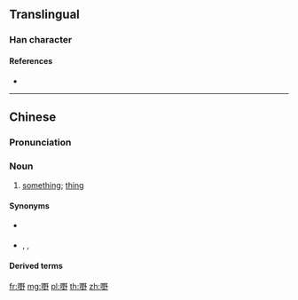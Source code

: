 ==Translingual==

===Han character===
{{Han char|rn=30|rad=口|as=11|sn=14|four=|canj=RWGN|ids=⿰口野}}

====References====
* {{Han ref|kx=0206.201|hdz=10676.040|uh=5622|ud=22050}}

----

==Chinese==
{{zh-forms}}

===Pronunciation===
{{zh-pron
|m=yě
|c=je5
|h=
|md=
|mn=
|w=
|cat=n
}}

===Noun===
{{zh-noun}}

# {{label|zh|Cantonese}} [[something]]; [[thing]]

====Synonyms====
* {{qualifier|Mandarin|Hakka}} {{zh-l|東西}}
* {{qualifier|Min Nan}} {{zh-l|物件|tr=[[mi̍h-kiāⁿ]], [[mn̍gh-kiāⁿ]]}}, {{zh-l|物仔|tr=[[mih-á]]}}, {{zh-l|代誌|tr=[[tāi-chì]]}}

====Derived terms====
{{der3|
| {{zh-l|乜嘢}}
| {{zh-l|乜嘢嘢}}
| {{zh-l|咩嘢}}
| {{zh-l|嘢食}}
| {{zh-l|嘢飲}}
| {{zh-l|做嘢}}
| {{zh-l|扑嘢}}
| {{zh-l|食嘢}}
| {{zh-l|做乜嘢}}
| {{zh-l|你講嘢呀}}
| {{zh-l|好嘢}}
}}

[[fr:嘢]]
[[mg:嘢]]
[[pl:嘢]]
[[th:嘢]]
[[zh:嘢]]